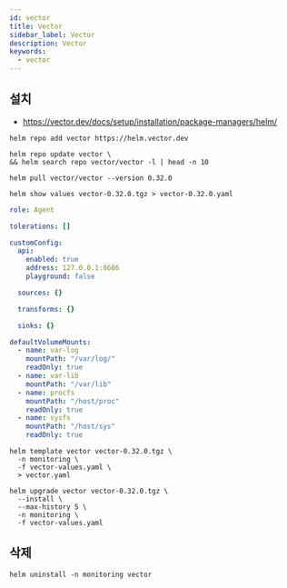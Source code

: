 ```yaml
---
id: vector
title: Vector
sidebar_label: Vector
description: Vector
keywords:
  - vector
---
```


## 설치

- https://vector.dev/docs/setup/installation/package-managers/helm/

```shell
helm repo add vector https://helm.vector.dev
```

```shell
helm repo update vector \
&& helm search repo vector/vector -l | head -n 10
```

```shell
helm pull vector/vector --version 0.32.0
```

```shell
helm show values vector-0.32.0.tgz > vector-0.32.0.yaml
```

```yaml title="vector-values.yaml"
role: Agent

tolerations: []

customConfig:
  api:
    enabled: true
    address: 127.0.0.1:8686
    playground: false

  sources: {}

  transforms: {}

  sinks: {}

defaultVolumeMounts:
  - name: var-log
    mountPath: "/var/log/"
    readOnly: true
  - name: var-lib
    mountPath: "/var/lib"
  - name: procfs
    mountPath: "/host/proc"
    readOnly: true
  - name: sysfs
    mountPath: "/host/sys"
    readOnly: true
```

```shell
helm template vector vector-0.32.0.tgz \
  -n monitoring \
  -f vector-values.yaml \
  > vector.yaml
```

```shell
helm upgrade vector vector-0.32.0.tgz \
  --install \
  --max-history 5 \
  -n monitoring \
  -f vector-values.yaml
```

## 삭제

```shell
helm uninstall -n monitoring vector
```
